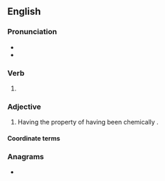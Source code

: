 ==English==

===Pronunciation===
* {{IPA|en|/bluːd/}}
* {{rhymes|en|uːd|s=1}}

===Verb===
{{head|en|verb form}}

# {{en-past of|blue}}

===Adjective===
{{en-adj|-}}
{{wp|bluing (steel)}}

# Having the property of having been chemically {{l|en|passivated}}.
#: {{syn|en|blackened}}

====Coordinate terms====
{{col3|en|
|bronzed
|[[galvanised]]/[[galvanized]]
|[[aluminised]]/[[aluminized]]
}}

===Anagrams===
* {{anagrams|en|a=bdelu|lubed}}